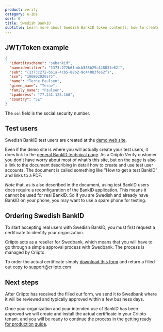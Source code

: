 ```yaml
---
product: verify
category: e-IDs
sort: 0
title: Swedish BankID
subtitle: Learn more about Swedish BankID token contents, how to create test users and how to gain access to production.
---
```



## JWT/Token example

```json
{
  "identityscheme": "sebankid",
  "nameidentifier": "1373c272b61a4cb588b29c44883fe62f",
  "sub": "{1373c272-b61a-4cb5-88b2-9c44883fe62f}",
  "ssn": "196802020575",
  "name": "Terne Paulsen",
  "given_name": "Terne",
  "family_name": "Paulsen",
  "ipaddress": "77.241.128.160",
  "country": "SE"
}
```

The `ssn` field is the social security number.

## Test users

Swedish BankID test users are created at the <a href="https://demo.bankid.com/" target="_blank">demo web site</a>.   

Even if the demo site is where you will actually create your test users, it does link to the <a href="https://www.bankid.com/rp/info" target="_blank">general BankID technical page</a>. As a Criipto Verify customer you don't have worry about most of what's this site, but on the page is also a link to the document describing in detail how to create and use test user accounts. The document is called something like "How to get a test BankID" and links to a PDF.

_Note_ that, as is also described in the document, using test BankID users does require a reconfiguration of the BankID application. This means it cannot be used for real BankID. So if you are Swedish and already have BankID on your phone, you may want to use a spare phone for testing.

## Ordering Swedish BankID

To start accepting real users with Swedish BankID, you must first request a certificate to identify your organization.

Criipto acts as a reseller for Swedbank, which means that you will have to go through a simple approval process with Swedbank. The process is managed by Criipto.


To order the actual certificate simply <a href={template} download>download this form</a> and return a filled out copy to <a href="mailto:support@criipto.com?subject=Swedish BankID for ...">support@criipto.com</a>

## Next steps

After Criipto has received the filled out form, we send it to Swedbank where it will be reviewed and typically approved within a few business days.

Once your organization and your intended use of BankID has been approved we will create and install the actual certificate in your Criipto tenant. and you will be ready to continue the process in the [getting ready for production guide](/verify/guides/production).

